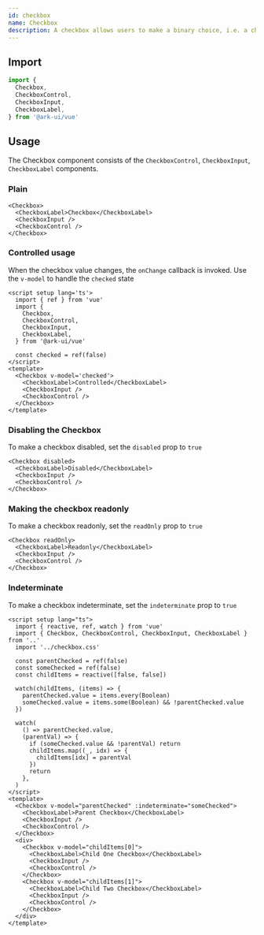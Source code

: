 ```yaml
---
id: checkbox
name: Checkbox
description: A checkbox allows users to make a binary choice, i.e. a choice between one of two possible mutually exclusive options.
---
```


## Import

```ts
import {
  Checkbox,
  CheckboxControl,
  CheckboxInput,
  CheckboxLabel,
} from '@ark-ui/vue'
```

## Usage

The Checkbox component consists of the `CheckboxControl`, `CheckboxInput`, `CheckboxLabel`
components.

### Plain

```tsx
<Checkbox>
  <CheckboxLabel>Checkbox</CheckboxLabel>
  <CheckboxInput />
  <CheckboxControl />
</Checkbox>
```

### Controlled usage

When the checkbox value changes, the `onChange` callback is invoked.
Use the `v-model` to handle the `checked` state

```tsx
<script setup lang='ts'>
  import { ref } from 'vue'
  import {
    Checkbox,
    CheckboxControl,
    CheckboxInput,
    CheckboxLabel,
  } from '@ark-ui/vue'

  const checked = ref(false)
</script>
<template>
  <Checkbox v-model='checked'>
    <CheckboxLabel>Controlled</CheckboxLabel>
    <CheckboxInput />
    <CheckboxControl />
  </Checkbox>
</template>
```

### Disabling the Checkbox

To make a checkbox disabled, set the `disabled` prop to `true`

```tsx
<Checkbox disabled>
  <CheckboxLabel>Disabled</CheckboxLabel>
  <CheckboxInput />
  <CheckboxControl />
</Checkbox>
```

### Making the checkbox readonly

To make a checkbox readonly, set the `readOnly` prop to `true`

```tsx
<Checkbox readOnly>
  <CheckboxLabel>Readonly</CheckboxLabel>
  <CheckboxInput />
  <CheckboxControl />
</Checkbox>
```

### Indeterminate

To make a checkbox indeterminate, set the `indeterminate` prop to `true`

```tsx
<script setup lang="ts">
  import { reactive, ref, watch } from 'vue'
  import { Checkbox, CheckboxControl, CheckboxInput, CheckboxLabel } from '..'
  import '../checkbox.css'

  const parentChecked = ref(false)
  const someChecked = ref(false)
  const childItems = reactive([false, false])

  watch(childItems, (items) => {
    parentChecked.value = items.every(Boolean)
    someChecked.value = items.some(Boolean) && !parentChecked.value
  })

  watch(
    () => parentChecked.value,
    (parentVal) => {
      if (someChecked.value && !parentVal) return
      childItems.map((_, idx) => {
        childItems[idx] = parentVal
      })
      return
    },
  )
</script>
<template>
  <Checkbox v-model="parentChecked" :indeterminate="someChecked">
    <CheckboxLabel>Parent Checkbox</CheckboxLabel>
    <CheckboxInput />
    <CheckboxControl />
  </Checkbox>
  <div>
    <Checkbox v-model="childItems[0]">
      <CheckboxLabel>Child One Checkbox</CheckboxLabel>
      <CheckboxInput />
      <CheckboxControl />
    </Checkbox>
    <Checkbox v-model="childItems[1]">
      <CheckboxLabel>Child Two Checkbox</CheckboxLabel>
      <CheckboxInput />
      <CheckboxControl />
    </Checkbox>
  </div>
</template>
```
